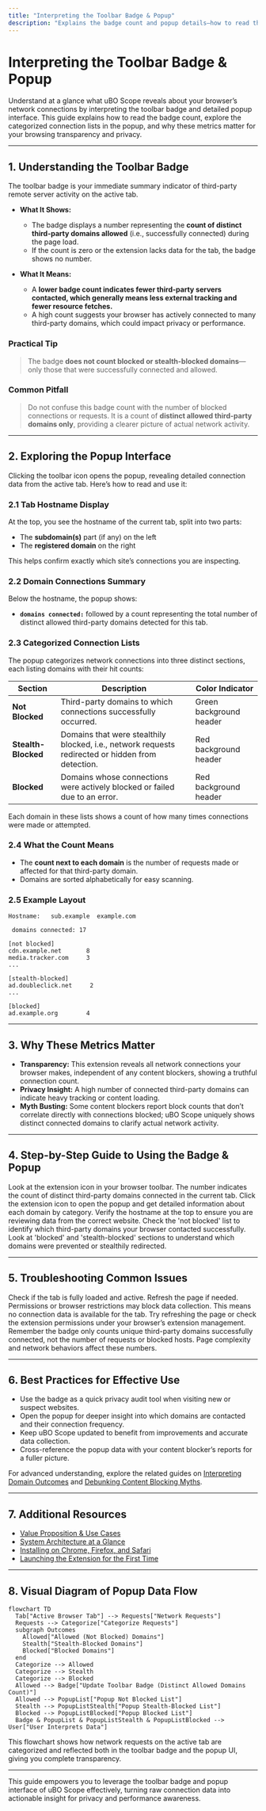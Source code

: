 ```yaml
---
title: "Interpreting the Toolbar Badge & Popup"
description: "Explains the badge count and popup details—how to read the number of third-party connections, what the UI displays, and why these metrics matter. Empowers users to draw immediate insights."
---
```


# Interpreting the Toolbar Badge & Popup

Understand at a glance what uBO Scope reveals about your browser’s network connections by interpreting the toolbar badge and detailed popup interface. This guide explains how to read the badge count, explore the categorized connection lists in the popup, and why these metrics matter for your browsing transparency and privacy.

---

## 1. Understanding the Toolbar Badge

The toolbar badge is your immediate summary indicator of third-party remote server activity on the active tab.

- **What It Shows:** 
  - The badge displays a number representing the **count of distinct third-party domains allowed** (i.e., successfully connected) during the page load.
  - If the count is zero or the extension lacks data for the tab, the badge shows no number.

- **What It Means:**
  - A **lower badge count indicates fewer third-party servers contacted, which generally means less external tracking and fewer resource fetches.**
  - A high count suggests your browser has actively connected to many third-party domains, which could impact privacy or performance.

### Practical Tip

> The badge **does not count blocked or stealth-blocked domains**—only those that were successfully connected and allowed.

### Common Pitfall

> Do not confuse this badge count with the number of blocked connections or requests. It is a count of **distinct allowed third-party domains only**, providing a clearer picture of actual network activity.

---

## 2. Exploring the Popup Interface

Clicking the toolbar icon opens the popup, revealing detailed connection data from the active tab. Here’s how to read and use it:

### 2.1 Tab Hostname Display

At the top, you see the hostname of the current tab, split into two parts:

- The **subdomain(s)** part (if any) on the left
- The **registered domain** on the right

This helps confirm exactly which site’s connections you are inspecting.

### 2.2 Domain Connections Summary

Below the hostname, the popup shows:

- **`domains connected:`** followed by a count representing the total number of distinct allowed third-party domains detected for this tab.

### 2.3 Categorized Connection Lists

The popup categorizes network connections into three distinct sections, each listing domains with their hit counts:

| Section          | Description                                                                                  | Color Indicator          |
|------------------|----------------------------------------------------------------------------------------------|-------------------------|
| **Not Blocked**  | Third-party domains to which connections successfully occurred.                              | Green background header  |
| **Stealth-Blocked** | Domains that were stealthily blocked, i.e., network requests redirected or hidden from detection. | Red background header    |
| **Blocked**      | Domains whose connections were actively blocked or failed due to an error.                   | Red background header    |

Each domain in these lists shows a count of how many times connections were made or attempted.

### 2.4 What the Count Means

- The **count next to each domain** is the number of requests made or affected for that third-party domain.
- Domains are sorted alphabetically for easy scanning.

### 2.5 Example Layout

```text
Hostname:   sub.example  example.com

 domains connected: 17

[not blocked]
cdn.example.net       8
media.tracker.com     3
...

[stealth-blocked]
ad.doubleclick.net     2
...

[blocked]
ad.example.org        4
```

---

## 3. Why These Metrics Matter

- **Transparency:** This extension reveals all network connections your browser makes, independent of any content blockers, showing a truthful connection count.
- **Privacy Insight:** A high number of connected third-party domains can indicate heavy tracking or content loading.
- **Myth Busting:** Some content blockers report block counts that don’t correlate directly with connections blocked; uBO Scope uniquely shows distinct connected domains to clarify actual network activity.

---

## 4. Step-by-Step Guide to Using the Badge & Popup

<Steps>
<Step title="View the Badge">
Look at the extension icon in your browser toolbar. The number indicates the count of distinct third-party domains connected in the current tab.
</Step>
<Step title="Open the Popup">
Click the extension icon to open the popup and get detailed information about each domain by category.
</Step>
<Step title="Confirm the Hostname">
Verify the hostname at the top to ensure you are reviewing data from the correct website.
</Step>
<Step title="Review the Connected Domains">
Check the 'not blocked' list to identify which third-party domains your browser contacted successfully.
</Step>
<Step title="Analyze Blocked and Stealth-blocked Domains">
Look at 'blocked' and 'stealth-blocked' sections to understand which domains were prevented or stealthily redirected.
</Step>
</Steps>

---

## 5. Troubleshooting Common Issues

<AccordionGroup title="Troubleshooting Badge and Popup Data">
<Accordion title="The Badge Shows No Number Even When I Expect It Should">
Check if the tab is fully loaded and active. Refresh the page if needed. Permissions or browser restrictions may block data collection.
</Accordion>
<Accordion title="The Popup Shows 'NO DATA' or Is Empty">
This means no connection data is available for the tab. Try refreshing the page or check the extension permissions under your browser’s extension management.
</Accordion>
<Accordion title="Counts Seem Too High or Too Low Compared to Expectations">
Remember the badge only counts unique third-party domains successfully connected, not the number of requests or blocked hosts. Page complexity and network behaviors affect these numbers.
</Accordion>
</AccordionGroup>

---

## 6. Best Practices for Effective Use

- Use the badge as a quick privacy audit tool when visiting new or suspect websites.
- Open the popup for deeper insight into which domains are contacted and their connection frequency.
- Keep uBO Scope updated to benefit from improvements and accurate data collection.
- Cross-reference the popup data with your content blocker’s reports for a fuller picture.

For advanced understanding, explore the related guides on [Interpreting Domain Outcomes](/guides/practical-workflows/understanding-domain-outcomes) and [Debunking Content Blocking Myths](/guides/practical-workflows/debunking-common-myths).

---

## 7. Additional Resources

- [Value Proposition & Use Cases](/overview/product-intro/value-proposition-use-cases)
- [System Architecture at a Glance](/overview/architecture-overview/system-architecture)
- [Installing on Chrome, Firefox, and Safari](/getting-started/installation-setup/installation-browser)
- [Launching the Extension for the First Time](/getting-started/first-use/using-extension-first-time)

---

## 8. Visual Diagram of Popup Data Flow

```mermaid
flowchart TD
  Tab["Active Browser Tab"] --> Requests["Network Requests"]
  Requests --> Categorize["Categorize Requests"]
  subgraph Outcomes
    Allowed["Allowed (Not Blocked) Domains"]
    Stealth["Stealth-Blocked Domains"]
    Blocked["Blocked Domains"]
  end
  Categorize --> Allowed
  Categorize --> Stealth
  Categorize --> Blocked
  Allowed --> Badge["Update Toolbar Badge (Distinct Allowed Domains Count)"]
  Allowed --> PopupList["Popup Not Blocked List"]
  Stealth --> PopupListStealth["Popup Stealth-Blocked List"]
  Blocked --> PopupListBlocked["Popup Blocked List"]
  Badge & PopupList & PopupListStealth & PopupListBlocked --> User["User Interprets Data"]
```

This flowchart shows how network requests on the active tab are categorized and reflected both in the toolbar badge and the popup UI, giving you complete transparency.

---

This guide empowers you to leverage the toolbar badge and popup interface of uBO Scope effectively, turning raw connection data into actionable insight for privacy and performance awareness.